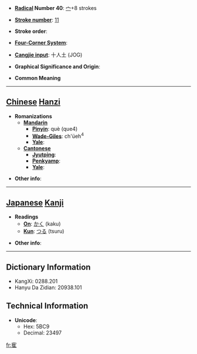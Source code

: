 * '''[[Wiktionary:Chinese radical index| Radical]] Number 40''': [[Wiktionary:Chinese radical index 宀|宀]]+8 strokes

* '''[[Wiktionary:Chinese total strokes index|Stroke number]]''': [[Wiktionary:Chinese total strokes index 11|11]]

* '''Stroke order''': 

* '''[[Wiktionary:Chinese four corner index|Four-Corner System]]''': 

* '''[[Wiktionary:Chinese Cangjie index|Cangjie input]]''': 十人土 (JOG)

* '''Graphical Significance and Origin''': 

* '''Common Meaning'''

----

== [[Chinese]] [[Hanzi]] ==

* '''Romanizations'''
** '''[[Mandarin]]'''
*** '''[[Pinyin]]''': què (que4)
*** '''[[Wade-Giles]]''': ch'üeh<sup>4</sup>
*** '''[[Yale]]''': 
** '''[[Cantonese]]'''
*** '''[[Jyutping]]''':
*** '''[[Penkyamp]]''': 
*** '''[[Yale]]''': 

* '''Other info''': 

----

== [[Japanese]] [[Kanji]] ==

* '''Readings'''
** '''[[On]]''': [[かく]] (kaku)
** '''[[Kun]]''': [[つる]] (tsuru)

* '''Other info''':  

----

== Dictionary Information ==

* KangXi: 0288.201
* Hanyu Da Zidian: 20938.101

== Technical Information ==

* '''Unicode''':
** Hex: 5BC9
** Decimal: 23497

[[fr:寉]]